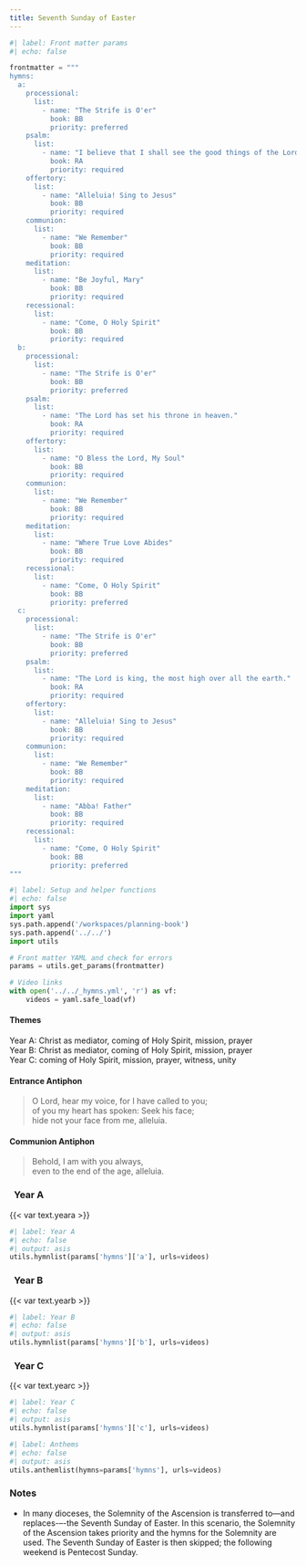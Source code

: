 ```yaml
---
title: Seventh Sunday of Easter
---
```


```python
#| label: Front matter params
#| echo: false

frontmatter = """
hymns:
  a:
    processional:
      list:
        - name: "The Strife is O'er"
          book: BB
          priority: preferred
    psalm:
      list:
        - name: "I believe that I shall see the good things of the Lord in the land of the living."
          book: RA
          priority: required
    offertory:
      list:
        - name: "Alleluia! Sing to Jesus"
          book: BB
          priority: required
    communion:
      list:
        - name: "We Remember"
          book: BB
          priority: required
    meditation:
      list:
        - name: "Be Joyful, Mary"
          book: BB
          priority: required
    recessional:
      list:
        - name: "Come, O Holy Spirit"
          book: BB
          priority: required
  b:
    processional:
      list:
        - name: "The Strife is O'er"
          book: BB
          priority: preferred
    psalm:
      list:
        - name: "The Lord has set his throne in heaven."
          book: RA
          priority: required
    offertory:
      list:
        - name: "O Bless the Lord, My Soul"
          book: BB
          priority: required
    communion:
      list:
        - name: "We Remember"
          book: BB
          priority: required
    meditation:
      list:
        - name: "Where True Love Abides"
          book: BB
          priority: required
    recessional:
      list:
        - name: "Come, O Holy Spirit"
          book: BB
          priority: preferred
  c:
    processional:
      list:
        - name: "The Strife is O'er"
          book: BB
          priority: preferred
    psalm:
      list:
        - name: "The Lord is king, the most high over all the earth."
          book: RA
          priority: required
    offertory:
      list:
        - name: "Alleluia! Sing to Jesus"
          book: BB
          priority: required
    communion:
      list:
        - name: "We Remember"
          book: BB
          priority: required
    meditation:
      list:
        - name: "Abba! Father"
          book: BB
          priority: required
    recessional:
      list:
        - name: "Come, O Holy Spirit"
          book: BB
          priority: preferred
"""
```

```python
#| label: Setup and helper functions
#| echo: false
import sys
import yaml
sys.path.append('/workspaces/planning-book')
sys.path.append('../../')
import utils

# Front matter YAML and check for errors
params = utils.get_params(frontmatter)

# Video links
with open('../../_hymns.yml', 'r') as vf:
    videos = yaml.safe_load(vf)
```

:::  {.red}
#### **Themes**
:::

[Year A:]{.red} Christ as mediator, coming of Holy Spirit, mission, prayer  
[Year B:]{.red} Christ as mediator, coming of Holy Spirit, mission, prayer  
[Year C:]{.red} coming of Holy Spirit, mission, prayer, witness, unity

:::  {.red}
#### **Entrance Antiphon**
:::

> O Lord, hear my voice, for I have called to you;  
> of you my heart has spoken: Seek his face;  
> hide not your face from me, alleluia.

:::  {.red}
#### **Communion Antiphon**
:::

> Behold, I am with you always,  
> even to the end of the age, alleluia.

::: {.titlered}
### &nbsp; Year A
:::
{{< var text.yeara >}}

```python
#| label: Year A
#| echo: false
#| output: asis
utils.hymnlist(params['hymns']['a'], urls=videos)
```

::: {.titlered}
### &nbsp; Year B
:::
{{< var text.yearb >}}

```python
#| label: Year B
#| echo: false
#| output: asis
utils.hymnlist(params['hymns']['b'], urls=videos)
```

::: {.titlered}
### &nbsp; Year C
:::
{{< var text.yearc >}}

```python
#| label: Year C
#| echo: false
#| output: asis
utils.hymnlist(params['hymns']['c'], urls=videos)
```


```python
#| label: Anthems
#| echo: false
#| output: asis
utils.anthemlist(hymns=params['hymns'], urls=videos)
```

::: {.red}
### Notes
:::

* In many dioceses, the Solemnity of the Ascension is transferred to---and
replaces-–-the Seventh Sunday of Easter. In this scenario, the Solemnity of the Ascension takes priority and the hymns for the Solemnity are used. The Seventh Sunday of Easter is then skipped; the following weekend is Pentecost Sunday.
